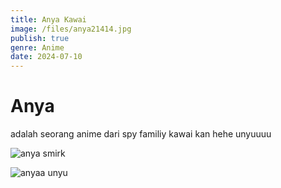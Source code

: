 ```yaml
---
title: Anya Kawai
image: /files/anya21414.jpg
publish: true
genre: Anime
date: 2024-07-10
---
```

# **Anya**

adalah seorang anime dari spy familiy kawai kan hehe  unyuuuu

![anya smirk](https://akcdn.detik.net.id/visual/2022/06/30/anime-spy-x-family-anya-forger_169.jpeg?w=650)

![anyaa unyu](https://image.popmama.com/content-images/post/20221019/anya-forger-1-30c558ae6b69392e819ead51d4ca244e.jpg?width=600&height=auto)
